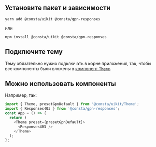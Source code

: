 ## Установите пакет и зависимости

`yarn add @consta/uikit @consta/gpn-responses`

или

`npm install @consta/uikit @consta/gpn-responses`

## Подключите тему

Тему обязательно нужно подключать в корне приложения, так, чтобы все компоненты были вложены в [компонент `Theme`](##LIBS.LIB.STAND/lib:uikit/stand:components-theme-stable).

## Можно использовать компоненты

Например, так:

```js
import { Theme, presetGpnDefault } from '@consta/uikit/Theme';
import { Responses403 } from '@consta/gpn-responses';
const App = () => {
  return (
    <Theme preset={presetGpnDefault}>
      <Responses403 />
    </Theme>
  );
};
```
